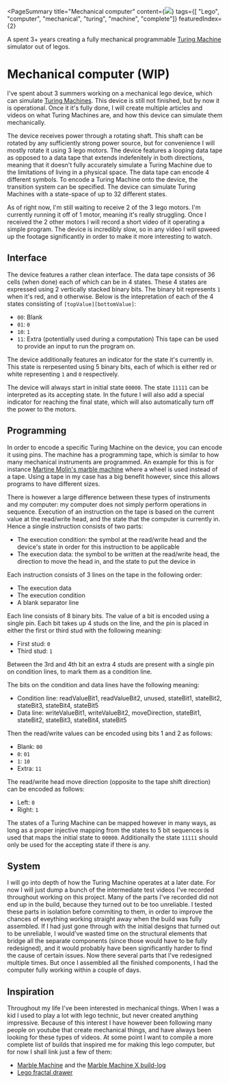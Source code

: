 <PageSummary 
    title="Mechanical computer"
    content={<img src="~/banner.jpg"/>}
    tags={[ "Lego", "computer", "mechanical", "turing", "machine", "complete"]}
    featuredIndex={2}
>

A spent 3+ years creating a fully mechanical programmable [Turing Machine](https://en.wikipedia.org/wiki/Turing_machine) simulator out of legos.

</PageSummary>

# Mechanical computer (WIP)

I've spent about 3 summers working on a mechanical lego device, which can simulate [Turing Machines](https://en.wikipedia.org/wiki/Turing_machine). This device is still not finished, but by now it is operational. Once it it's fully done, I will create multiple articles and videos on what Turing Machines are, and how this device can simulate them mechanically.

The device receives power through a rotating shaft. This shaft can be rotated by any sufficiently strong power source, but for convenience I will mostly rotate it using 3 lego motors. The device features a looping data tape as opposed to a data tape that extends indefenitely in both directions, meaning that it doesn't fully accurately simulate a Turing Machine due to the limitations of living in a physical space. The data tape can encode 4 different symbols. To encode a Turing Machine onto the device, the transition system can be specified. The device can simulate Turing Machines with a state-space of up to 32 different states.

As of right now, I'm still waiting to receive 2 of the 3 lego motors. I'm currently running it off of 1 motor, meaning it's really struggling. Once I received the 2 other motors I will record a short video of it operating a simple program. The device is incredibly slow, so in any video I will spweed up the footage significantly in order to make it more interesting to watch.

## Interface

The device features a rather clean interface. The data tape consists of 36 cells (when done) each of which can be in 4 states. These 4 states are expressed using 2 vertically stacked binary bits. The binary bit represents `1` when it's red, and `0` otherwise. Below is the intepretation of each of the 4 states consisting of `[topValue][bottomValue]`:

-   `00`: Blank
-   `01`: `0`
-   `10`: `1`
-   `11`: Extra (potentially used during a computation)
    This tape can be used to provide an input to run the program on.

The device additionally features an indicator for the state it's currently in. This state is rerpesented using 5 binary bits, each of which is either red or white representing `1` and `0` respectively.

<!-- TODO: add image -->

The device will always start in initial state `00000`. The state `11111` can be interpreted as its accepting state. In the future I will also add a special indicator for reaching the final state, which will also automatically turn off the power to the motors.

## Programming

In order to encode a specific Turing Machine on the device, you can encode it using pins. The machine has a programming tape, which is similar to how many mechanical instruments are programmed. An example for this is for instance [Martine Molin's marble machine](https://www.youtube.com/watch?v=IvUU8joBb1Q&ab_channel=Wintergatan) where a wheel is used instead of a tape. Using a tape in my case has a big benefit however, since this allows programs to have different sizes.

There is however a large difference between these types of instruments and my computer: my computer does not simply perform operations in sequence. Execution of an instruction on the tape is based on the current value at the read/write head, and the state that the computer is currently in. Hence a single instruction consists of two parts:

-   The execution condition: the symbol at the read/write head and the device's state in order for this instruction to be applicable
-   The execution data: the symbol to be written at the read/write head, the direction to move the head in, and the state to put the device in

Each instruction consists of 3 lines on the tape in the following order:

-   The execution data
-   The execution condition
-   A blank separator line

Each line consists of 8 binary bits. The value of a bit is encoded using a single pin. Each bit takes up 4 studs on the line, and the pin is placed in either the first or third stud with the following meaning:

-   First stud: `0`
-   Third stud: `1`

Between the 3rd and 4th bit an extra 4 studs are present with a single pin on condition lines, to mark them as a condition line.

<!-- TODO: add image of example line -->

The bits on the condition and data lines have the following meaning:

-   Condition line: readValueBit1, readValueBit2, unused, stateBit1, stateBit2, stateBit3, stateBit4, stateBit5
-   Data line: writeValueBit1, writeValueBit2, moveDirection, stateBit1, stateBit2, stateBit3, stateBit4, stateBit5

Then the read/write values can be encoded using bits 1 and 2 as follows:

-   Blank: `00`
-   `0`: `01`
-   `1`: `10`
-   Extra: `11`

The read/write head move direction (opposite to the tape shift direction) can be encoded as follows:

-   Left: `0`
-   Right: `1`

The states of a Turing Machine can be mapped however in many ways, as long as a proper injective mapping from the states to 5 bit sequences is used that maps the initial state to `00000`. Additionally the state `11111` should only be used for the accepting state if there is any.

## System

I will go into depth of how the Turing Machine operates at a later date. For now I will just dump a bunch of the intermediate test videos I've recorded throughout working on this project. Many of the parts I've recorded did not end up in the build, because they turned out to be too unreliable. I tested these parts in isolation before commiting to them, in order to improve the chances of eveything working straight away when the build was fully assembled. If I had just gone through with the initial designs that turned out to be unreliable, I would've wasted time on the structural elements that bridge all the separate components (since those would have to be fully redesigned), and it would probably have been significantly harder to find the cause of certain issues. Now there several parts that I've redesigned multiple times. But once I assembled all the finished components, I had the computer fully working within a couple of days.

<!-- TODO: add playlist of test videos -->

## Inspiration

Throughout my life I've been interested in mechanical things. When I was a kid I used to play a lot with lego technic, but never created anything impressive. Because of this interest I have however been following many people on youtube that create mechanical things, and have always been looking for these types of videos. At some point I want to compile a more complete list of builds that inspired me for making this lego computer, but for now I shall link just a few of them:

-   [Marble Machine](https://www.youtube.com/watch?v=IvUU8joBb1Q&ab_channel=Wintergatan) and the [Marble Machine X build-log](https://www.youtube.com/watch?v=Ld7zTApixXE&list=PLLLYkE3G1HED6rW-bkliHbMroHYFf4ukv&ab_channel=Wintergatan)
-   [Lego fractal drawer](https://www.youtube.com/watch?v=PXIXZAB2HNc&ab_channel=aeh5040)
